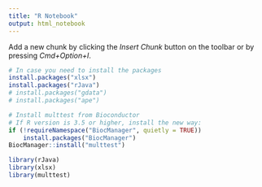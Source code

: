 ```yaml
---
title: "R Notebook"
output: html_notebook
---
```


Add a new chunk by clicking the *Insert Chunk* button on the toolbar or by pressing *Cmd+Option+I*.

```r
# In case you need to install the packages
install.packages("xlsx")
install.packages("rJava")
# install.packages("gdata")
# install.packages("ape")
```

```r
# Install multtest from Bioconductor
# If R version is 3.5 or higher, install the new way:
if (!requireNamespace("BiocManager", quietly = TRUE))
    install.packages("BiocManager")
BiocManager::install("multtest")

```

```r
library(rJava)
library(xlsx)
library(multtest)
```


